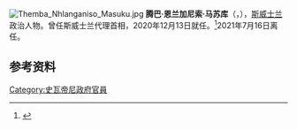 [[File:Themba_Nhlanganiso_Masuku.jpg|thumb]]
'''腾巴·恩兰加尼索·马苏库'''（{{lang-en|Themba Nhlanganiso Masuku}}，{{bd|1950年|7月7日|}}），[[斯威士兰|斯威士兰]]政治人物。曾任斯威士兰代理首相，2020年12月13日就任。<ref>{{Cite web|title=外媒：斯威士兰首相感染新冠后在南非治疗时去世，终年52岁|url=https://world.huanqiu.com/article/415uef3w9WB|accessdate=2021-01-12|work=环球网|archive-date=2021-01-25|archive-url=https://web.archive.org/web/20210125201031/https://world.huanqiu.com/article/415uef3w9WB|dead-url=no}}</ref>2021年7月16日离任。

== 参考资料 ==
{{reflist}}

{{斯威士兰小作品}}

{{Authority control}}
{{DEFAULTSORT:Masuku}}
[[Category:史瓦帝尼政府官員|Category:史瓦帝尼政府官員]]